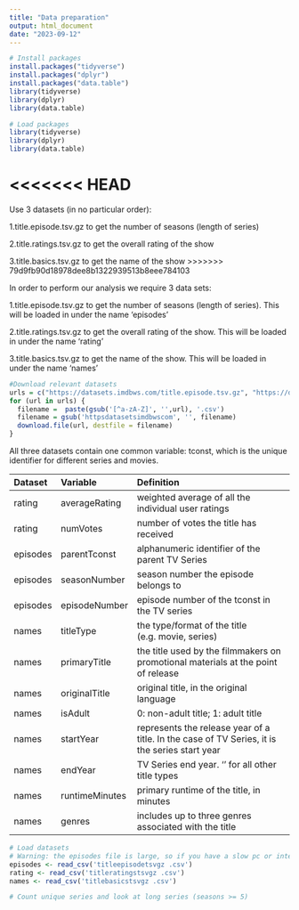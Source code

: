 ```yaml
---
title: "Data preparation"
output: html_document
date: "2023-09-12"
---
```

```r
# Install packages
install.packages("tidyverse")
install.packages("dplyr")
install.packages("data.table")
library(tidyverse)
library(dplyr)
library(data.table)
```
```r
# Load packages
library(tidyverse)
library(dplyr)
library(data.table)
```

<<<<<<< HEAD
=======
Use 3 datasets (in no particular order): 

1.title.episode.tsv.gz to get the number of seasons (length of series)

2.title.ratings.tsv.gz to get the overall rating of the show

3.title.basics.tsv.gz to get the name of the show
>>>>>>> 79d9fb90d18978dee8b1322939513b8eee784103

In order to perform our analysis we require 3 data sets:

1.title.episode.tsv.gz to get the number of seasons (length of series). This will be loaded in under the name 'episodes'

2.title.ratings.tsv.gz to get the overall rating of the show. This will be loaded in under the name 'rating'

3.title.basics.tsv.gz to get the name of the show. This will be loaded in under the name 'names'

```r
#Download relevant datasets
urls = c("https://datasets.imdbws.com/title.episode.tsv.gz", "https://datasets.imdbws.com/title.ratings.tsv.gz", "https://datasets.imdbws.com/title.basics.tsv.gz")
for (url in urls) {
  filename =  paste(gsub('[^a-zA-Z]', '',url), '.csv')
  filename = gsub('httpsdatasetsimdbwscom', '', filename)
  download.file(url, destfile = filename)
}

```



All three datasets contain one common variable: tconst, which is the unique identifier for different series and movies.


| Dataset |   Variable   |                                  Definition                                                 |
|:--------|:-------------|:--------------------------------------------------                                          |
|rating   |averageRating |weighted average of all the individual user ratings                                          |
|rating   |numVotes      |number of votes the title has received                                                       |
|episodes |parentTconst  |alphanumeric identifier of the parent TV Series                                              |
|episodes |seasonNumber  |season number the episode belongs to                                                         |
|episodes |episodeNumber |episode number of the tconst in the TV series                                                | 
|names    |titleType     |the type/format of the title (e.g. movie, series)                                            |
|names    |primaryTitle  |the title used by the filmmakers on promotional materials at the point of release            |
|names    |originalTitle |original title, in the original language                                                     |
|names    |isAdult       |0: non-adult title; 1: adult title                                                           |
|names    |startYear     |represents the release year of a title. In the case of TV Series, it is the series start year|
|names    |endYear       |TV Series end year. ‘\N’ for all other title types                                           |
|names    |runtimeMinutes|primary runtime of the title, in minutes                                                     |
|names    |genres        |includes up to three genres associated with the title                                        |


```r
# Load datasets
# Warning: the episodes file is large, so if you have a slow pc or internet connection, do not run the code line
episodes <- read_csv('titleepisodetsvgz .csv')
rating <- read_csv('titleratingstsvgz .csv')
names <- read_csv('titlebasicstsvgz .csv')
```


```r
# Count unique series and look at long series (seasons >= 5)
```